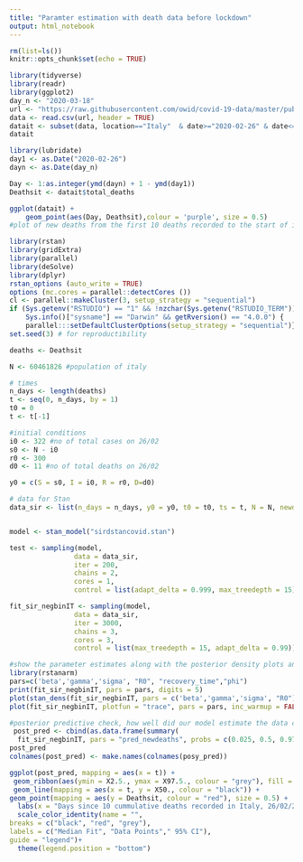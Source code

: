 ```yaml
---
title: "Paramter estimation with death data before lockdown"
output: html_notebook
---
```


```r
rm(list=ls())
knitr::opts_chunk$set(echo = TRUE)
```
```r
library(tidyverse)
library(readr)
library(ggplot2)
day_n <- "2020-03-18"
url <- "https://raw.githubusercontent.com/owid/covid-19-data/master/public/data/owid-covid-data.csv"
data <- read.csv(url, header = TRUE)
datait <- subset(data, location=="Italy"  & date>="2020-02-26" & date<=day_n, select = -c(iso_code, continent, stringency_index, population_density:life_expectancy, new_tests:tests_units)) #display only relevant columns and the italy data only. Starting date when 10 cumulative deaths have been recorded and the end date is 2 weeks past the start of the italy lockdown to allow for any delays between reduced transmission having an effect on mortality.
datait
```
```r
library(lubridate)
day1 <- as.Date("2020-02-26")
dayn <- as.Date(day_n)

Day <- 1:as.integer(ymd(dayn) + 1 - ymd(day1))
Deathsit <- datait$total_deaths

ggplot(datait) +
    geom_point(aes(Day, Deathsit),colour = 'purple', size = 0.5) 
#plot of new deaths from the first 10 deaths recorded to the start of italy lockdown
```
```r
library(rstan)
library(gridExtra)
library(parallel)
library(deSolve)
library(dplyr)
rstan_options (auto_write = TRUE)
options (mc.cores = parallel::detectCores ())
cl <- parallel::makeCluster(3, setup_strategy = "sequential")
if (Sys.getenv("RSTUDIO") == "1" && !nzchar(Sys.getenv("RSTUDIO_TERM")) && 
    Sys.info()["sysname"] == "Darwin" && getRversion() == "4.0.0") {
    parallel:::setDefaultClusterOptions(setup_strategy = "sequential")}
set.seed(3) # for reproductibility

deaths <- Deathsit

N <- 60461826 #population of italy

# times
n_days <- length(deaths) 
t <- seq(0, n_days, by = 1)
t0 = 0 
t <- t[-1]

#initial conditions
i0 <- 322 #no of total cases on 26/02
s0 <- N - i0
r0 <- 300
d0 <- 11 #no of total deaths on 26/02

y0 = c(S = s0, I = i0, R = r0, D=d0)

# data for Stan
data_sir <- list(n_days = n_days, y0 = y0, t0 = t0, ts = t, N = N, newdeaths = deaths)


model <- stan_model("sirdstancovid.stan")
```

```r
test <- sampling(model,
                data = data_sir,
                iter = 200,
                chains = 2,
                cores = 1,
                control = list(adapt_delta = 0.999, max_treedepth = 15))
```
```r
fit_sir_negbinIT <- sampling(model,
                data = data_sir,
                iter = 3000,
                chains = 3,
                cores = 3,
                control = list(max_treedepth = 15, adapt_delta = 0.99))
```
```r
#show the parameter estimates along with the posterior density plots and the MCMC chains to obsever how well the chains have mixed.
library(rstanarm)
pars=c('beta','gamma','sigma', "R0", "recovery_time","phi")
print(fit_sir_negbinIT, pars = pars, digits = 5)
plot(stan_dens(fit_sir_negbinIT, pars = c('beta','gamma','sigma', "R0"), separate_chains = TRUE), point_est = "mean") 
plot(fit_sir_negbinIT, plotfun = "trace", pars = pars, inc_warmup = FALSE)
```

```r
#posterior predictive check, how well did our model estimate the data curve.
 post_pred <- cbind(as.data.frame(summary(
  fit_sir_negbinIT, pars = "pred_newdeaths", probs = c(0.025, 0.5, 0.975))$summary), t, deaths)
post_pred
colnames(post_pred) <- make.names(colnames(posy_pred))

ggplot(post_pred, mapping = aes(x = t)) +
 geom_ribbon(aes(ymin = X2.5., ymax = X97.5., colour = "grey"), fill = "grey", alpha = 0.6) + 
 geom_line(mapping = aes(x = t, y = X50., colour = "black")) +
geom_point(mapping = aes(y = Deathsit, colour = "red"), size = 0.5) +
  labs(x = "Days since 10 cummulative deaths recorded in Italy, 26/02/20", y = "Total Deaths") +
  scale_color_identity(name = "",
breaks = c("black", "red", "grey"),
labels = c("Median Fit", "Data Points"," 95% CI"),
guide = "legend")+
  theme(legend.position = "bottom")
```



